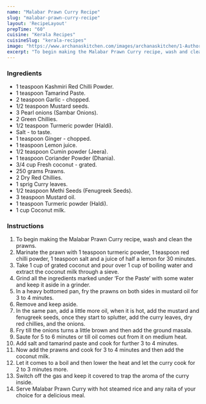 ---
name: "Malabar Prawn Curry Recipe"
slug: "malabar-prawn-curry-recipe"
layout: 'RecipeLayout'
prepTime: "60"
cuisine: "Kerala Recipes"
cuisineSlug: "kerala-recipes"
image: "https://www.archanaskitchen.com/images/archanaskitchen/1-Author/Alaka_Jena/Malabar_Prawn_Curry.jpg"
excerpt: "To begin making the Malabar Prawn Curry recipe, wash and clean the prawns"
---

### Ingredients

- 1 teaspoon Kashmiri Red Chilli Powder.
- 1 teaspoon Tamarind Paste.
- 2 teaspoon Garlic - chopped.
- 1/2 teaspoon Mustard seeds.
- 3 Pearl onions (Sambar Onions).
- 2 Green Chillies.
- 1/2 teaspoon Turmeric powder (Haldi).
- Salt - to taste.
- 1 teaspoon Ginger - chopped.
- 1 teaspoon Lemon juice.
- 1/2 teaspoon Cumin powder (Jeera).
- 1 teaspoon Coriander Powder (Dhania).
- 3/4 cup Fresh coconut - grated.
- 250 grams Prawns.
- 2 Dry Red Chillies.
- 1 sprig Curry leaves.
- 1/2 teaspoon Methi Seeds (Fenugreek Seeds).
- 3 teaspoon Mustard oil.
- 1 teaspoon Turmeric powder (Haldi).
- 1 cup Coconut milk.

### Instructions

1. To begin making the Malabar Prawn Curry recipe, wash and clean the prawns.
1. Marinate the prawn with 1 teaspoon turmeric powder, 1 teaspoon red chilli powder, 1 teaspoon salt and a juice of half a lemon for 30 minutes.
1. Take 1 cup of grated coconut and pour over 1 cup of boiling water and extract the coconut milk through a sieve.
1. Grind all the ingredients marked under ‘For the Paste’ with some water and keep it aside in a grinder.
1. In a heavy bottomed pan, fry the prawns on both sides in mustard oil for 3 to 4 minutes.
1. Remove and keep aside.
1. In the same pan, add a little more oil, when it is hot, add the mustard and fenugreek seeds, once they start to splutter, add the curry leaves, dry red chillies, and the onions.
1. Fry till the onions turns a little brown and then add the ground masala.
1. Saute for 5 to 6 minutes or till oil comes out from it on medium heat.
1. Add salt and tamarind paste and cook for further 3 to 4 minutes.
1. Now add the prawns and cook for 3 to 4 minutes and then add the coconut milk.
1. Let it comes to a boil and then lower the heat and let the curry cook for 2 to 3 minutes more.
1. Switch off the gas and keep it covered to trap the aroma of the curry inside.
1. Serve Malabar Prawn Curry with hot steamed rice and any raita of your choice for a delicious meal.
